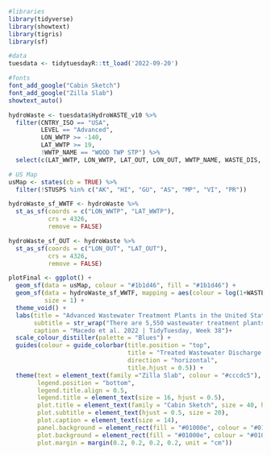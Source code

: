 ```r
#libraries
library(tidyverse)
library(showtext)
library(tigris)
library(sf)

#data
tuesdata <- tidytuesdayR::tt_load('2022-09-20')

#fonts
font_add_google("Cabin Sketch")
font_add_google("Zilla Slab")
showtext_auto()
```

```r
hydroWaste <- tuesdata$HydroWASTE_v10 %>%
  filter(CNTRY_ISO == "USA",
         LEVEL == "Advanced",
         LON_WWTP >= -140,
         LAT_WWTP >= 19,
         !WWTP_NAME == "WOOD TWP STP") %>%
  select(c(LAT_WWTP, LON_WWTP, LAT_OUT, LON_OUT, WWTP_NAME, WASTE_DIS, LEVEL))
```

```r
# US Map
usMap <- states(cb = TRUE) %>%
  filter(!STUSPS %in% c("AK", "HI", "GU", "AS", "MP", "VI", "PR"))

hydroWaste_sf_WWTF <- hydroWaste %>%
  st_as_sf(coords = c("LON_WWTP", "LAT_WWTP"),
           crs = 4326,
           remove = FALSE)

hydroWaste_sf_OUT <- hydroWaste %>%
  st_as_sf(coords = c("LON_OUT", "LAT_OUT"),
           crs = 4326,
           remove = FALSE)
```

```r
plotFinal <- ggplot() +
  geom_sf(data = usMap, colour = "#1b1d46", fill = "#1b1d46") +
  geom_sf(data = hydroWaste_sf_WWTF, mapping = aes(colour = log(1+WASTE_DIS)),
          size = 1) +
  theme_void() +
  labs(title = "Advanced Wastewater Treatment Plants in the United States",
       subtitle = str_wrap("There are 5,550 wastewater treatment plants located within the continental United States. Only five plants discharge more than one million cubic meters, whereas the average volume discharged from the other 5,545 plants is just over 12,000 cubic meters.", width = 100),
       caption = "Macedo et al. 2022 | TidyTuesday, Week 38")+
  scale_colour_distiller(palette = "Blues") +
  guides(colour = guide_colorbar(title.position = "top",
                                 title = "Treated Wastewater Discharge (m^3)",
                                 direction = "horizontal",
                                 title.hjust = 0.5)) +
  theme(text = element_text(family ="Zilla Slab", colour = "#cccdc5"),
        legend.position = "bottom",
        legend.title.align = 0.5,
        legend.title = element_text(size = 16, hjust = 0.5),
        plot.title = element_text(family = "Cabin Sketch", size = 40, hjust = 0.5, face = "bold"),
        plot.subtitle = element_text(hjust = 0.5, size = 20),
        plot.caption = element_text(size = 14),
        panel.background = element_rect(fill = "#01000e", colour = "#01000e"),
        plot.background = element_rect(fill = "#01000e", colour = "#01000e"),
        plot.margin = margin(0.2, 0.2, 0.2, 0.2, unit = "cm"))
```
